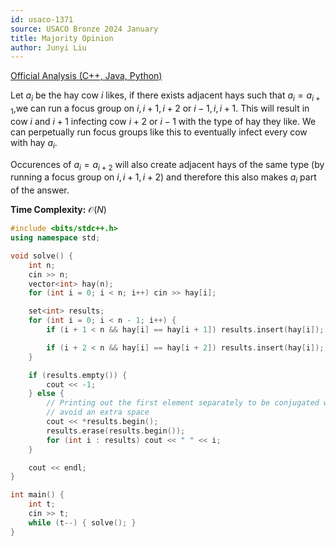 ```yaml
---
id: usaco-1371
source: USACO Bronze 2024 January
title: Majority Opinion
author: Junyi Liu
---
```


[Official Analysis (C++, Java, Python)](https://usaco.org/current/data/sol_prob1_bronze_jan24.html)

<LanguageSection>

<CPPSection>

 Let $a_{i}$ be the hay cow $i$ likes, if there exists adjacent hays such that  $a_{i} = a_{i+1}$,we can run a focus group on $i, i+1, i+2$ or $i-1, i, i+1$. This will result in cow $i$ and $i+1$ infecting cow $i+2$ or $i-1$ with the type of hay they like. We can perpetually run focus groups like this to eventually infect every cow with hay $a_{i}$.

 Occurences of $a_{i} = a_{i+2}$ will also create adjacent hays of the same type (by running a focus group on $i,i+1, i+2$) and therefore this  also makes $a_{i}$ part of the answer.



**Time Complexity:** $\mathcal{O}(N)$

```cpp
#include <bits/stdc++.h>
using namespace std;

void solve() {
	int n;
	cin >> n;
	vector<int> hay(n);
	for (int i = 0; i < n; i++) cin >> hay[i];

	set<int> results;
	for (int i = 0; i < n - 1; i++) {
		if (i + 1 < n && hay[i] == hay[i + 1]) results.insert(hay[i]);

		if (i + 2 < n && hay[i] == hay[i + 2]) results.insert(hay[i]);
	}

	if (results.empty()) {
		cout << -1;
	} else {
		// Printing out the first element separately to be conjugated with a space to
		// avoid an extra space
		cout << *results.begin();
		results.erase(results.begin());
		for (int i : results) cout << " " << i;
	}

	cout << endl;
}

int main() {
	int t;
	cin >> t;
	while (t--) { solve(); }
}
```

</CPPSection>

</LanguageSection>
